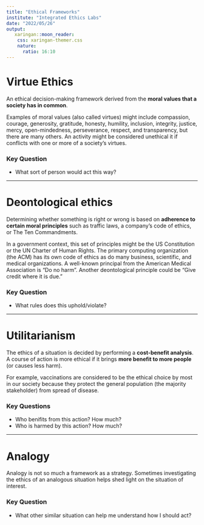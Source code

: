 ```yaml
---
title: "Ethical Frameworks"
institute: "Integrated Ethics Labs"
date: "2022/05/26"
output:
   xaringan::moon_reader:
    css: xaringan-themer.css
    nature:
      ratio: 16:10
---
```



# Virtue Ethics

An ethical decision-making framework derived from the 
**moral values that a society has in common**. 

Examples of moral values (also called virtues) might
include compassion, courage, generosity, gratitude, honesty, humility,
inclusion, integrity, justice, mercy, open-mindedness, perseverance, respect,
and transparency, but there are many others. An activity might be considered
unethical it if conflicts with one or more of a society’s virtues.

### Key Question

* What sort of person would act this way?

---

# Deontological ethics 

Determining whether something is right or wrong is based on **adherence to certain
moral principles** such as traffic laws, a company’s code of ethics, or The Ten
Commandments. 

In a government context, this set of principles might be the US
Constitution or the UN Charter of Human Rights. The primary computing
organization (the ACM) has its own code of ethics as do many business,
scientific, and medical organizations. A well-known principal from the American
Medical Association is "Do no harm". Another deontological principle could be
"Give credit where it is due."

### Key Question

* What rules does this uphold/violate?

---

# Utilitarianism

The ethics of a situation is decided by performing a **cost-benefit analysis**.
A course of action is more ethical if it brings **more benefit to more people**
(or causes less harm).

For example, vaccinations are considered to be the
ethical choice by most in our society because they protect the general
population (the majority stakeholder) from spread of disease.

### Key Questions

* Who benifits from this action? How much?
* Who is harmed by this action? How much?

---

# Analogy

Analogy is not so much a framework as a strategy. Sometimes investigating 
the ethics of an analogous situation helps shed light on the situation 
of interest.

### Key Question

* What other similar situation can help me understand how I should act?